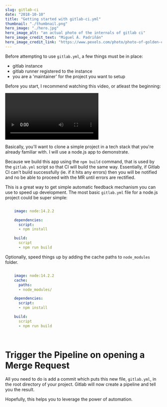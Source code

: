 ```yaml
---
slug: gitlab-ci
date: "2018-10-10"
title: "Getting started with gitlab-ci.yml"
thumbnail: "./thumbnail.png"
hero_image: "./hero.jpg"
hero_image_alt: "an actual photo of the internals of gitlab ci"
hero_image_credit_text: "Miguel Á. Padriñán"
hero_image_credit_link: "https://www.pexels.com/photo/photo-of-golden-cogwheel-on-black-background-3785935/"
---
```


Before attempting to use `gitlab.yml`, a few things must be in place:
 - gitlab instance
 - gitlab runner registered to the instance
 - you are a 'maintainer' for the project you want to setup

Before you start, I recommend watching this video, or atleast the beginning:
  
<Video
  videoSrcURL="https://www.youtube.com/embed/1iXFbchozdY"
  videoTitle="Demo: CI/CD with GitLab"
/>

Basically, you'll want to clone a simple project in a tech stack that you're already familiar with. I will use a node.js app to demonstrate.

Because we build this app using the `npm build` command, that is used by the `gitlab.yml` script so that CI will build the same way. Essentially, if Gitlab CI can't build successfully (ie. if it hits any errors) then you will be notified and no be able to proceed with the MR until errors are rectified.

This is a great way to get simple automatic feedback mechanism you can use to speed up development. The most basic `gitlab.yml` file for a node.js project could be super simple:
```yaml

    image: node:14.2.2

    dependencies:
      script:
      - npm install

    build:
      script
      - npm run build


```
Optionally, speed things up by adding the cache paths to `node_modules` folder.
```yaml

    image: node:14.2.2
    cache:
      paths:
      - node_modules/

    dependencies:
      script:
      - npm install

    build:
      script
      - npm run build

      
```

# Trigger the Pipeline on opening a Merge Request

All you need to do is add a commit which puts this new file, `gitlab.yml`, in the root directory of your project. Gitlab will now create a pipeline and tell you the result.

Hopefully, this helps you to leverage the power of automation.

